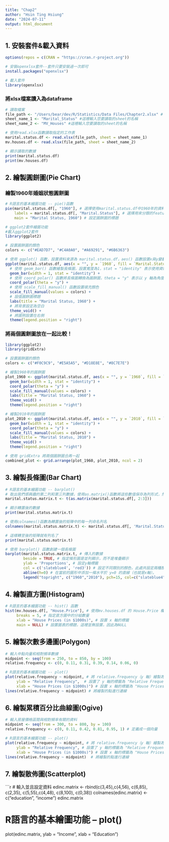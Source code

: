 ```yaml
---
title: "Chap2"
author: "Hsin Ting Hsiung"
date: "2024-07-11"
output: html_document
---
```


## 1. 安裝套件&載入資料

```r
options(repos = c(CRAN = "https://cran.r-project.org"))
```


```r
# 安裝openxlsx套件--套件只要安裝過一次即可
install.packages("openxlsx")

# 載入套件
library(openxlsx)
```


### 將xlsx檔案讀入為dataframe

```r
# 讀取檔案
file_path <- "/Users/bear/dev/R/Statistics/Data Files/Chapter2.xlsx" # 更改成您要讀取之xlsx的路徑
sheet_name_1 <- "Marital_Status" #這裡輸入您要讀取的sheet的名稱
sheet_name_2 <- "MV_Houses" #這裡輸入您要讀取的sheet的名稱

# 使用read.xlsx函數讀取指定的工作表
marital.status.df <- read.xlsx(file_path, sheet = sheet_name_1)
mv.houses.df <- read.xlsx(file_path, sheet = sheet_name_2)
```

```r
# 顯示讀取的數據
print(marital.status.df)
print(mv.houses.df)
```


## 2. 繪製圓餅圖(Pie Chart)

### 繪製1960年婚姻狀態圓餅圖
```r
# R語言的基本繪圖功能 -- pie()函數
pie(marital.status.df[, "1960"], # 選擇使用marital.status.df中1960年的資料繪製圓餅圖
    labels = marital.status.df[, "Marital.Status"], # 選擇用來分類的feature為婚姻狀況(Marital.Status)
    main = "Marital Status, 1960") # 設定圓餅圖的標題
```

```r
# ggplot2套件繪圖功能
#載入ggplot2套件
library(ggplot2)

# 設置圓餅圖的顏色
colors <- c("#EAD7D7", "#C4A0A0", "#A69291", "#6B6363")

# 使用 ggplot() 函數，設置資料來源為 marital.status.df，aes() 函數設置x與y變數，以及對應到不同顏色變量的屬性
ggplot(marital.status.df, aes(x = "", y = `1960`, fill = `Marital.Status`)) +
  # 使用 geom_bar() 函數繪製長條圖，設置寬度為1，stat = "identity" 表示使用資料的實際值
  geom_bar(width = 1, stat = "identity") +
  # 使用 coord_polar() 函數將長條圖轉換為圓餅圖，theta = "y" 表示以 y 軸為角度
  coord_polar(theta = "y") +
  # 使用 scale_fill_manual() 函數設置填充顏色
  scale_fill_manual(values = colors) +
  # 設值圓餅圖標題
  labs(title = "Marital Status, 1960") +
  # 將背景設定為空白
  theme_void() +
  # 將圖例設置在右側
  theme(legend.position = "right")


```

### 將兩個圓餅圖放在一起比較！
```r
library(ggplot2)
library(gridExtra)

# 設置圓餅圖的顏色
colors <- c("#F0C9C9", "#E5A5A5", "#D18E8E", "#8C7E7E")

# 繪製1960年的圓餅圖
plot_1960 <- ggplot(marital.status.df, aes(x = "", y = `1960`, fill = `Marital.Status`)) +
  geom_bar(width = 1, stat = "identity") +
  coord_polar(theta = "y") +
  scale_fill_manual(values = colors) +
  labs(title = "Marital Status, 1960") +
  theme_void() +
  theme(legend.position = "right")

# 繪製2010年的圓餅圖
plot_2010 <- ggplot(marital.status.df, aes(x = "", y = `2010`, fill = `Marital.Status`)) +
  geom_bar(width = 1, stat = "identity") +
  coord_polar(theta = "y") +
  scale_fill_manual(values = colors) +
  labs(title = "Marital Status, 2010") +
  theme_void() +
  theme(legend.position = "right")

# 使用 gridExtra 將兩個圓餅圖合再一起
combined_plot <- grid.arrange(plot_1960, plot_2010, ncol = 2)

```

## 3. 繪製長條圖(Bar Chart)

```r
# R語言的基本繪圖功能 -- barplot()
# 取出我們感興趣的第二列和第三列數據，使用as.matrix()函數將這些數值保存為列形式，然後使用轉置函數t()將列轉換為行
marital.status.matrix.t <- t(as.matrix(marital.status.df[, 2:3]))

# 顯示轉置後的數據
print(marital.status.matrix.t)

# 使用colnames()函數為轉置後的矩陣中的每一列命名列名
colnames(marital.status.matrix.t) <- marital.status.df[, 'Marital.Status']

# 這樣轉至後的矩陣就有列名了
print(marital.status.matrix.t)

# 使用 barplot() 函數創建一個長條圖
barplot(marital.status.matrix.t, # 傳入的數據
        beside = TRUE, # 指定條形圖是並列顯示，而不是堆疊顯示
        ylab = 'Proportions', # 設定y軸標籤
        col = c('slateblue4', 'red3')) # 設定不同類別的顏色，此處共設定兩種顏色
        abline(h=0) # 在當前的圖形中添加一條水平於 y=0 的直線（也就是x軸）。
        legend("topright", c("1960","2010"), pch=15, col=c("slateblue4","red3")) # 設置圖例位置、標籤、字體大小與顏色
```

## 4. 繪製直方圖(Histogram)


```r
# R語言的基本繪圖功能 -- hist() 函數
hist(mv.houses.df[, "House.Price"], # 使用mv.houses.df 的 House.Price 欄位作為輸入資料
     breaks = 5, # 指定直方圖中的分組數量
     xlab = "House Prices (in $1000s)", # 設置 x 軸的標籤
     main = NULL) # 設置圖表的標題，這裡並無設置，因此為NULL
```

## 5. 繪製次數多邊圖(Polygon)

```r
# 輸入中點向量和相對頻率數據
midpoint <- seq(from = 250, to = 850, by = 100)
relative.frequency <- c(0, 0.11, 0.31, 0.39, 0.14, 0.06, 0)

# R語言的基本繪圖功能 -- plot()
plot(relative.frequency ~ midpoint, # 將 relative.frequency（y 軸）繪製為與 midpoint（x 軸）的函數關係
     ylab = "Relative Frequency",  # 設置了 y 軸的標籤為 "Relative Frequency"
     xlab = "House Prices (in $1000s)") # 設置 x 軸的標籤為 "House Prices (in $1000s)"
lines(relative.frequency ~ midpoint) # 將繪製的點進行連線
```

## 6. 繪製累積百分比曲線圖(Ogive)

```r
# 輸入房屋價格區間與相對頻率有關的資料
midpoint <- seq(from = 300, to = 800, by = 100)
relative.frequency <- c(0, 0.11, 0.42, 0.81, 0.95, 1) # 定義成一個向量

# R語言的基本繪圖功能 -- plot()
plot(relative.frequency ~ midpoint, # 將 relative.frequency（y 軸）繪製為與 midpoint（x 軸）的函數關係
     ylab = "Relative Frequency", # 設置了 y 軸的標籤為 "Relative Frequency"
     xlab = "House Prices (in $1000s)") # 設置 x 軸的標籤為 "House Prices (in $1000s)"
lines(relative.frequency ~ midpoint)  # 將繪製的點進行連線
```

## 7. 繪製散佈圖(Scatterplot)

```r
# 輸入並且設定資料
edinc.matrix <- rbind(c(3,45),c(4,56), c(6,85), c(2,35),
                      c(5,55),c(4,48), c(8,100), c(0,38))
colnames(edinc.matrix) <- c("education", "income")
edinc.matrix

# R語言的基本繪圖功能 -- plot()
plot(edinc.matrix, ylab = "Income", xlab = "Education")

